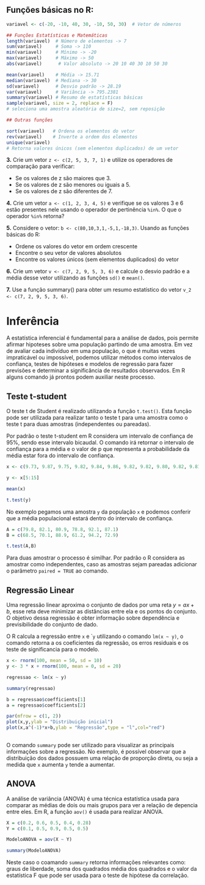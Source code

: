
##  Funções básicas no R: {-}

```r
variavel <- c(-20, -10, 40, 30, -10, 50, 30)  # Vetor de números

## Funções Estatísticas e Matemáticas
length(variavel)  # Número de elementos -> 7
sum(variavel)     # Soma -> 110
min(variavel)     # Mínimo -> -20
max(variavel)     # Máximo -> 50
abs(variavel)      # Valor absoluto -> 20 10 40 30 10 50 30

mean(variavel)    # Média -> 15.71
median(variavel)  # Mediana -> 30
sd(variavel)      # Desvio padrão -> 28.19
var(variavel)     # Variância -> 795.2381
summary(variavel) # Resumo de estatísticas básicas
sample(variavel, size = 2, replace = F) 
# seleciona uma amostra aleatória de size=2, sem reposição

## Outras funções

sort(variavel)   # Ordena os elementos do vetor 
rev(variavel)    # Inverte a ordem dos elementos
unique(variavel) 
# Retorna valores únicos (sem elementos duplicados) de um vetor
```

**3.** Crie um vetor `z <- c(2, 5, 3, 7, 1)` e utilize os operadores de comparação para verificar:
  
  - Se os valores de z são maiores que 3.
- Se os valores de z são menores ou iguais a 5.
- Se os valores de z são diferentes de 7.

**4.** Crie um vetor `a <- c(1, 2, 3, 4, 5)` e verifique se os valores 3 e 6 estão presentes nele usando o operador de pertinência `%in%`. O que o operador `%in%` retorna?
  
  **5.** Considere o vetor: `b <- c(80,10,3,1,-5,1,-18,3)`. Usando as funções básicas do R:
  
  - Ordene os valores do vetor em ordem crescente
- Encontre o seu vetor de valores absolutos 
- Encontre os valores únicos (sem elementos duplicados) do vetor

**6.** Crie um vetor `v <- c(7, 2, 9, 5, 3, 6)` e calcule o desvio padrão e a média desse vetor utilizando as funções `sd()` e `mean()`.

**7.** Use a função summary() para obter um resumo estatístico do vetor `v_2 <- c(7, 2, 9, 5, 3, 6)`.






# Inferência 

A estatística inferencial é fundamental para a análise de dados, pois permite afirmar hipoteses sobre uma população partindo de uma amostra. Em vez de avaliar cada indivíduo em uma população, o que é muitas vezes impraticável ou impossível, podemos utilizar métodos como intervalos de confiança, testes de hipóteses e modelos de regressão para fazer previsões e determinar a significância de resultados observados. Em R alguns comando já prontos podem auxiliar neste processo.   

## Teste t-student

O teste t de Student é realizado utilizando a função ``t.test()``. Esta função pode ser utilizada para realizar tanto o teste t para uma amostra como o teste t para duas amostras (independentes ou pareadas).

Por padrão o teste t-student em R considera um intervalo de confiança de 95%, sendo esse intervalo bicaudal. O comando irá retornar o intervalo de confiança para a média e o valor de p que representa a probabilidade da média estar fora do intervalo de confiança. 

```r
x <- c(9.73, 9.87, 9.75, 9.82, 9.84, 9.86, 9.82, 9.82, 9.80, 9.82, 9.81, 9.78, 9.75, 9.82, 9.77, 9.83, 9.84, 9.82,9.80, 9.70, 9.85, 9.83, 9.73, 9.77)

y <- x[5:15]

mean(x)

t.test(y)
```

No exemplo pegamos uma amostra ``y`` da população ``x`` e podemos conferir que a média populacional estará dentro do intervalo de confiança. 

```r
A = c(79.8, 82.1, 80.9, 78.8, 92.1, 87.1)
B = c(68.5, 70.1, 88.9, 61.2, 94.2, 72.9)

t.test(A,B)
```

Para duas amostrar o processo é similhar. Por padrão o R considera as amostrar como independentes, caso as amostras sejam pareadas adicionar o parâmetro ``paired = TRUE`` ao comando.

## Regressão Linear 

Uma regressão linear aproxima o conjunto de dados por uma reta $y=ax+b$, esse reta deve minimizar as distâncias entre ela e os pontos do conjunto. O objetivo dessa regressão é obter informação sobre dependência e previsibilidade do conjunto de dado.  

O R calcula a regressão entre ``x`` e ```y`` utilizando o comando ``lm(x ~ y)``, o comando retorna a os coeficientes da regressão, os erros residuais e os teste de significancia para o modelo. 

```r
x <- rnorm(100, mean = 50, sd = 10)
y <- 3 * x + rnorm(100, mean = 0, sd = 20)

regressao <- lm(x ~ y)

summary(regressao)

b = regressao$coefficients[1]
a = regressao$coefficients[2]

par(mfrow = c(1, 2))
plot(x,y,ylab = "Distribuição inicial")
plot(x,a^(-1)*x+b,ylab = "Regressão",type = "l",col="red")
  
```

O comando ``summary`` pode ser utilizado para visualizar as principais informações sobre a regressão. No exemplo, é possível observar que a distribuição dos dados possuem uma relação de proporção direta, ou seja a medida que ``x`` aumenta ``y`` tende a aumentar. 

## ANOVA 

A análise de variância (ANOVA) é uma técnica estatística usada para comparar as médias de dois ou mais grupos para ver a relação de depencia entre eles. Em R, a função ``aov()`` é usada para realizar ANOVA.

```r
X = c(0.2, 0.6, 0.5, 0.4, 0.28)
Y = c(0.1, 0.5, 0.9, 0.5, 0.5)

ModeloANOVA = aov(X ~ Y)

summary(ModeloANOVA)
```

Neste caso o coamando ``summary`` retorna informações relevantes como: graus de liberdade, soma dos quadrados média dos quadrados e o valor da estatística F que pode ser usada para o teste de hipótese da correlação. 

